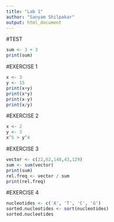 ```yaml
---
title: "Lab 1"
author: "Sanyam Shilpakar"
output: html_document
---
```


#TEST

```r
sum <- 3 + 3
print(sum)
```

#EXERCISE 1

```r
x <- 3
y <- 15
print(x+y)
print(x*y)
print(x-y)
print(x/y)
```

#EXERCISE 2

```r
x <- 2
y <- 3
x^5 > y^4
```

#EXERCISE 3

```r
vector <- c(22,62,148,43,129)
sum <- sum(vector)
print(sum)
rel.freq <- vector / sum
print(rel.freq)
```

#EXERCISE 4

```r
nucleotides <- c('A', 'T', 'C', 'G')
sorted.nucleotides <- sort(nucleotides)
sorted.nucleotides
```
